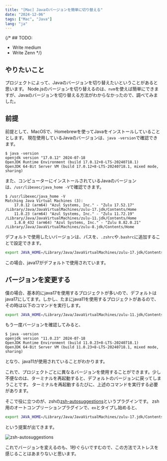 ```yaml
---
title: "[Mac] Javaのバージョンを簡単に切り替える"
date: "2024-12-06"
tags: ["Mac", "Java"]
lang: "ja"
---
```


{/* ## TODO:
- Write medium
- Write Zenn */}


## やりたいこと


プロジェクトによって、Javaのバージョンを切り替えたいということがあると思います。
Node.jsのバージョンを切り替えるのは、`nvm`を使えば簡単にできますが、Javaのバージョンを切り替える方法がわからなかったので、調べてみました。

## 前提
前提として、MacOSで、Homebrewを使ってJavaをインストールしていることとします。
現在使用しているJavaのバージョンは、`java -version`で確認できます。
```shell title="terminal"
$ java -version
openjdk version "17.0.12" 2024-07-18
OpenJDK Runtime Environment (build 17.0.12+8-LTS-20240718.1)
OpenJDK 64-Bit Server VM (build 17.0.12+8-LTS-20240718.1, mixed mode, sharing)
```

また、コンピューターにインストールされているJavaのバージョンは、`/usr/libexec/java_home -V`で確認できます。

```shell title="terminal"
$ /usr/libexec/java_home -V
Matching Java Virtual Machines (3):
    17.0.12 (arm64) "Azul Systems, Inc." - "Zulu 17.52.17" /Library/Java/JavaVirtualMachines/zulu-17.jdk/Contents/Home
    11.0.23 (arm64) "Azul Systems, Inc." - "Zulu 11.72.19" /Library/Java/JavaVirtualMachines/zulu-11.jdk/Contents/Home
    1.8.0_432 (arm64) "Azul Systems, Inc." - "Zulu 8.82.0.21" /Library/Java/JavaVirtualMachines/zulu-8.jdk/Contents/Home
```

デフォルトで使用したいバージョンは、パスを、`.zshrc`や`.bashrc`に追加することで設定できます。

```bash title=".zshrc"
export JAVA_HOME=/Library/Java/JavaVirtualMachines/zulu-17.jdk/Contents/Home
```
この場合、java17がデフォルトで使用されています。

## バージョンを変更する
僕の場合、基本的にjava17を使用するプロジェクトが多いので、デフォルトはjava17にしてます。しかし、たまにjava11を使用するプロジェクトがあるので、その時は以下のコマンドを実行します。

```bash title="terminal"
export JAVA_HOME=/Library/Java/JavaVirtualMachines/zulu-11.jdk/Contents/Home
```
もう一度バージョンを確認してみると、
```shell title="terminal"
$ java -version
openjdk version "11.0.23" 2024-07-18
OpenJDK Runtime Environment (build 11.0.23+8-LTS-20240718.1)
OpenJDK 64-Bit Server VM (build 11.0.23+8-LTS-20240718.1, mixed mode, sharing)
```
となり、java11が使用されていることがわかります。

これで、プロジェクトごとに異なるバージョンを使用することができます。少し不便なのは、ターミナルを再起動すると、デフォルトのバージョンに戻ってしまうことです。
ターミナルを再起動するたびに、上述のコマンドを実行する必要があります。

そこで役に立つのが、zshの[zsh-autosuggestions](https://github.com/zsh-users/zsh-autosuggestions)というプラグインです。
zsh用のオートコンプリーションプラグインで、`ex`とタイプし始めると、

```bash title="terminal"
export JAVA_HOME=/Library/Java/JavaVirtualMachines/zulu-17.jdk/Contents/Home
```

という提案が出てきます。

![zsh-autosuggestions](./zsh-auto-complete.gif)

これでバージョンを変えるのも、1秒ぐらいですむので、この方法でストレスを感じることはあまりないと思います。